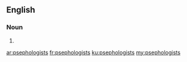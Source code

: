 ==English==

===Noun===
{{head|en|noun plural form}}

# {{plural of|psephologist|lang=en}}

[[ar:psephologists]]
[[fr:psephologists]]
[[ku:psephologists]]
[[my:psephologists]]